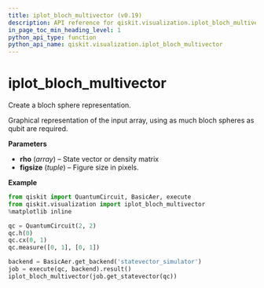 ```yaml
---
title: iplot_bloch_multivector (v0.19)
description: API reference for qiskit.visualization.iplot_bloch_multivector in qiskit v0.19
in_page_toc_min_heading_level: 1
python_api_type: function
python_api_name: qiskit.visualization.iplot_bloch_multivector
---
```


<span id="iplot-bloch-multivector" />

# iplot\_bloch\_multivector

<Function id="qiskit.visualization.iplot_bloch_multivector" isDedicatedPage={true} github="https://github.com/qiskit/qiskit/tree/stable/0.14/qiskit/visualization/interactive/iplot_blochsphere.py" signature="iplot_bloch_multivector(rho, figsize=None)">
  Create a bloch sphere representation.

  Graphical representation of the input array, using as much bloch spheres as qubit are required.

  **Parameters**

  *   **rho** (*array*) – State vector or density matrix
  *   **figsize** (*tuple*) – Figure size in pixels.

  **Example**

  ```python
  from qiskit import QuantumCircuit, BasicAer, execute
  from qiskit.visualization import iplot_bloch_multivector
  %matplotlib inline

  qc = QuantumCircuit(2, 2)
  qc.h(0)
  qc.cx(0, 1)
  qc.measure([0, 1], [0, 1])

  backend = BasicAer.get_backend('statevector_simulator')
  job = execute(qc, backend).result()
  iplot_bloch_multivector(job.get_statevector(qc))
  ```
</Function>

